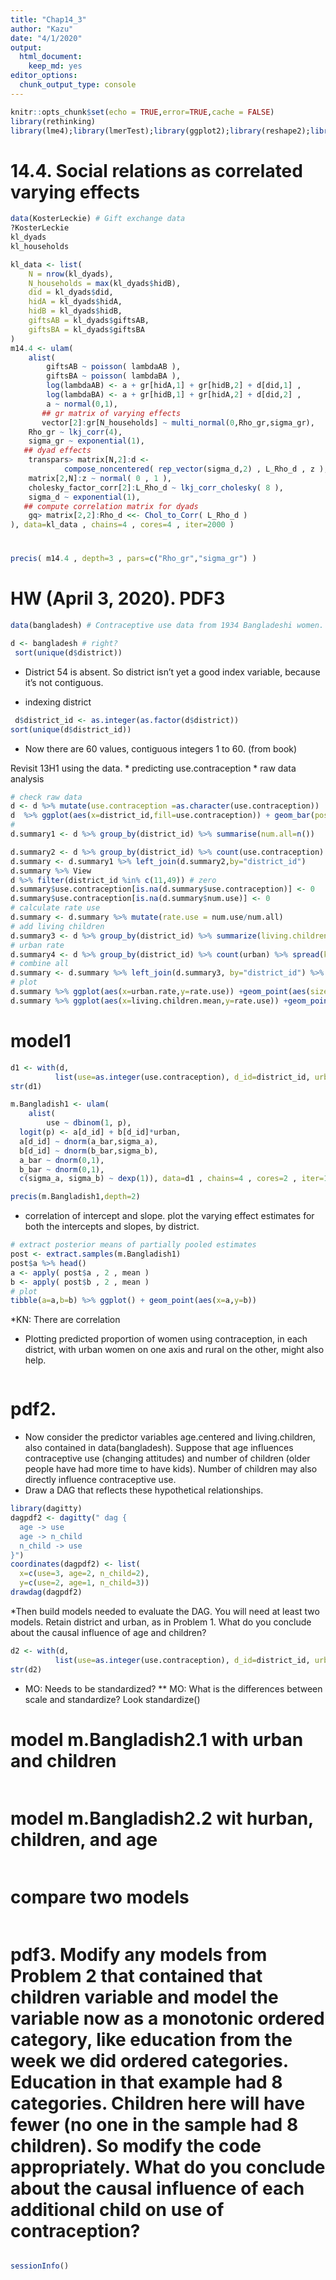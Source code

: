 ```yaml
---
title: "Chap14_3"
author: "Kazu"
date: "4/1/2020"
output: 
  html_document: 
    keep_md: yes
editor_options: 
  chunk_output_type: console
---
```


```r
knitr::opts_chunk$set(echo = TRUE,error=TRUE,cache = FALSE)
library(rethinking)
library(lme4);library(lmerTest);library(ggplot2);library(reshape2);library(tidyverse);library(readr)
```

# 14.4. Social relations as correlated varying effects
```r
data(KosterLeckie) # Gift exchange data
?KosterLeckie
kl_dyads
kl_households
```

```r
kl_data <- list(
    N = nrow(kl_dyads),
    N_households = max(kl_dyads$hidB),
    did = kl_dyads$did,
    hidA = kl_dyads$hidA,
    hidB = kl_dyads$hidB,
    giftsAB = kl_dyads$giftsAB,
    giftsBA = kl_dyads$giftsBA
)
m14.4 <- ulam(
    alist(
        giftsAB ~ poisson( lambdaAB ),
        giftsBA ~ poisson( lambdaBA ),
        log(lambdaAB) <- a + gr[hidA,1] + gr[hidB,2] + d[did,1] ,
        log(lambdaBA) <- a + gr[hidB,1] + gr[hidA,2] + d[did,2] ,
        a ~ normal(0,1),
       ## gr matrix of varying effects
       vector[2]:gr[N_households] ~ multi_normal(0,Rho_gr,sigma_gr),
    Rho_gr ~ lkj_corr(4),
    sigma_gr ~ exponential(1),
   ## dyad effects
    transpars> matrix[N,2]:d <-
            compose_noncentered( rep_vector(sigma_d,2) , L_Rho_d , z ),
    matrix[2,N]:z ~ normal( 0 , 1 ),
    cholesky_factor_corr[2]:L_Rho_d ~ lkj_corr_cholesky( 8 ),
    sigma_d ~ exponential(1),
   ## compute correlation matrix for dyads
    gq> matrix[2,2]:Rho_d <<- Chol_to_Corr( L_Rho_d )
), data=kl_data , chains=4 , cores=4 , iter=2000 )

```

#
```r
precis( m14.4 , depth=3 , pars=c("Rho_gr","sigma_gr") )
```


# HW (April 3, 2020). PDF3

```r
data(bangladesh) # Contraceptive use data from 1934 Bangladeshi women.
```

```r
d <- bangladesh # right?
 sort(unique(d$district))
```
* District 54 is absent. So district isn’t yet a good index variable, because it’s not contiguous. 

* indexing district
```r
 d$district_id <- as.integer(as.factor(d$district))
sort(unique(d$district_id))
```
* Now there are 60 values, contiguous integers 1 to 60. (from book)

Revisit 13H1 using the data.
* predicting use.contraception
* raw data analysis
```r
# check raw data
d <- d %>% mutate(use.contraception =as.character(use.contraception))
d  %>% ggplot(aes(x=district_id,fill=use.contraception)) + geom_bar(position="fill") + scale_y_continuous(labels = scales::percent)
# 
d.summary1 <- d %>% group_by(district_id) %>% summarise(num.all=n())

d.summary2 <- d %>% group_by(district_id) %>% count(use.contraception) %>% filter(use.contraception==1) %>% rename(num.use=n)
d.summary <- d.summary1 %>% left_join(d.summary2,by="district_id") 
d.summary %>% View
d %>% filter(district_id %in% c(11,49)) # zero
d.summary$use.contraception[is.na(d.summary$use.contraception)] <- 0
d.summary$use.contraception[is.na(d.summary$num.use)] <- 0
# calculate rate use
d.summary <- d.summary %>% mutate(rate.use = num.use/num.all)
# add living children
d.summary3 <- d %>% group_by(district_id) %>% summarize(living.children.mean=mean(living.children))
# urban rate
d.summary4 <- d %>% group_by(district_id) %>% count(urban) %>% spread(key="urban",value="n") %>% mutate(urban=replace_na(`1`,0))
# combine all
d.summary <- d.summary %>% left_join(d.summary3, by="district_id") %>% left_join(d.summary4 %>% dplyr::select(district_id,urban), by="district_id") %>% dplyr::select(district_id, num.all,num.use,rate.use,living.children.mean,urban) %>% mutate(urban.rate=urban/num.all)
# plot
d.summary %>% ggplot(aes(x=urban.rate,y=rate.use)) +geom_point(aes(size=living.children.mean))
d.summary %>% ggplot(aes(x=living.children.mean,y=rate.use)) +geom_point(aes(size=urban.rate))
```

# model1
```r
d1 <- with(d, 
          list(use=as.integer(use.contraception), d_id=district_id, urban=urban))
str(d1)

m.Bangladish1 <- ulam(
    alist(
        use ~ dbinom(1, p),
  logit(p) <- a[d_id] + b[d_id]*urban,
  a[d_id] ~ dnorm(a_bar,sigma_a),
  b[d_id] ~ dnorm(b_bar,sigma_b),
  a_bar ~ dnorm(0,1),
  b_bar ~ dnorm(0,1),
  c(sigma_a, sigma_b) ~ dexp(1)), data=d1 , chains=4 , cores=2 , iter=1000 )

precis(m.Bangladish1,depth=2)
```

* correlation of intercept and slope. plot the varying effect estimates for both the intercepts and slopes, by district.
```r
# extract posterior means of partially pooled estimates
post <- extract.samples(m.Bangladish1) 
post$a %>% head()
a <- apply( post$a , 2 , mean )
b <- apply( post$b , 2 , mean )
# plot
tibble(a=a,b=b) %>% ggplot() + geom_point(aes(x=a,y=b))  

```
*KN: There are correlation

* Plotting predicted proportion of women using contraception, in each district, with urban women on one axis and rural on the other, might also help.
```r

```


# pdf2.
* Now consider the predictor variables age.centered and living.children, also contained in data(bangladesh). Suppose that age influences contraceptive use (changing attitudes) and number of children (older people have had more time to have kids). Number of children may also directly influence contraceptive use. 
* Draw a DAG that reflects these hypothetical relationships. 
```r
library(dagitty)
dagpdf2 <- dagitty(" dag {
  age -> use
  age -> n_child
  n_child -> use
}")
coordinates(dagpdf2) <- list(
  x=c(use=3, age=2, n_child=2),
  y=c(use=2, age=1, n_child=3))
drawdag(dagpdf2) 
```
*Then build models needed to evaluate the DAG. You will need at least two models. Retain district and urban, as in Problem 1. What do you conclude about the causal influence of age and children?
```r
d2 <- with(d, 
          list(use=as.integer(use.contraception), d_id=district_id, urban=urban,age=living.children,children=living.children))
str(d2)

```
* MO: Needs to be standardized?
** MO: What is the differences between scale and standardize? Look standardize() 

# model m.Bangladish2.1 with urban and children
```r

```


# model m.Bangladish2.2 wit hurban, children, and age
```r

```

# compare two models
```r

```



# pdf3. Modify any models from Problem 2 that contained that children variable and model the variable now as a monotonic ordered category, like education from the week we did ordered categories. Education in that example had 8 categories. Children here will have fewer (no one in the sample had 8 children). So modify the code appropriately. What do you conclude about the causal influence of each additional child on use of contraception?
```r

```

```r
sessionInfo()
```

